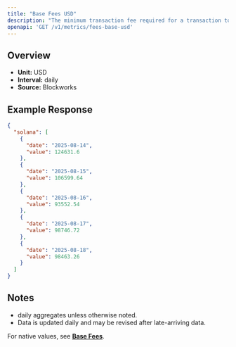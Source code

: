 ```yaml
---
title: "Base Fees USD"
description: "The minimum transaction fee required for a transaction to be included in a block"
openapi: 'GET /v1/metrics/fees-base-usd'
---
```


## Overview

- **Unit:** USD
- **Interval:** daily
- **Source:** Blockworks

## Example Response

```json
{
  "solana": [
    {
      "date": "2025-08-14",
      "value": 124631.6
    },
    {
      "date": "2025-08-15",
      "value": 106599.64
    },
    {
      "date": "2025-08-16",
      "value": 93552.54
    },
    {
      "date": "2025-08-17",
      "value": 98746.72
    },
    {
      "date": "2025-08-18",
      "value": 98463.26
    }
  ]
}
```

## Notes
- daily aggregates unless otherwise noted.
- Data is updated daily and may be revised after late-arriving data.


<Note>For native values, see **[Base Fees](./fees-base)**.</Note>